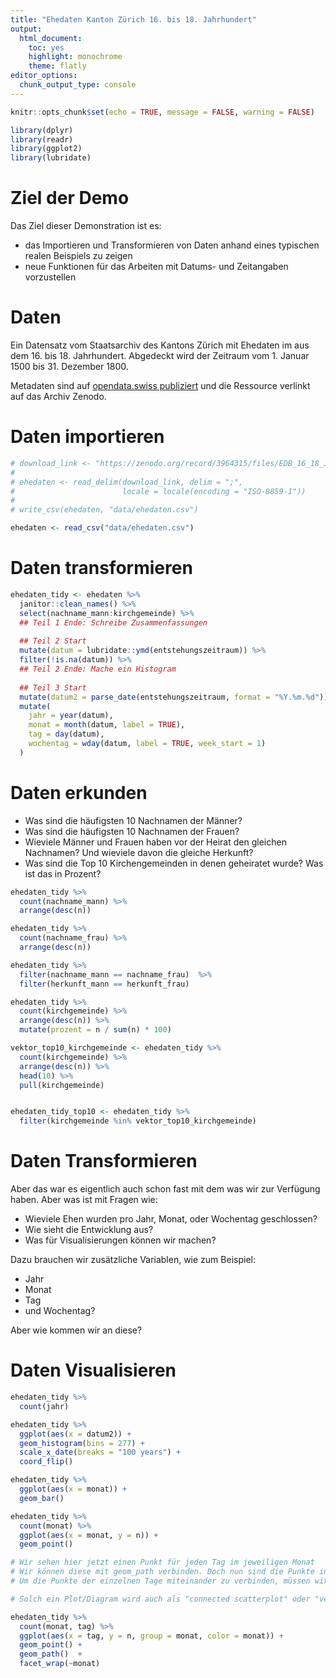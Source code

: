 ```yaml
---
title: "Ehedaten Kanton Zürich 16. bis 18. Jahrhundert"
output: 
  html_document: 
    toc: yes
    highlight: monochrome
    theme: flatly
editor_options: 
  chunk_output_type: console
---
```


```r
knitr::opts_chunk$set(echo = TRUE, message = FALSE, warning = FALSE)
```

```r

library(dplyr)
library(readr)
library(ggplot2)
library(lubridate)

```

# Ziel der Demo 

Das Ziel dieser Demonstration ist es:

- das Importieren und Transformieren von Daten anhand eines typischen realen Beispiels zu zeigen
- neue Funktionen für das Arbeiten mit Datums- und Zeitangaben vorzustellen

# Daten

Ein Datensatz vom Staatsarchiv des Kantons Zürich mit Ehedaten im aus dem 16. bis 18. Jahrhundert. Abgedeckt wird der Zeitraum vom 1. Januar 1500 bis 31. Dezember 1800. 

Metadaten sind auf [opendata.swiss publiziert](https://opendata.swiss/de/dataset/ehedaten-kanton-zurich-16-bis-18-jahrhundert) und die Ressource verlinkt auf das Archiv Zenodo. 

# Daten importieren

```r

# download_link <- "https://zenodo.org/record/3964315/files/EDB_16_18_Jh_St# and_2020_07_22.CSV?download=1"
# 
# ehedaten <- read_delim(download_link, delim = ";",
#                        locale = locale(encoding = "ISO-8859-1")) 
# 
# write_csv(ehedaten, "data/ehedaten.csv")

ehedaten <- read_csv("data/ehedaten.csv")

```

# Daten transformieren

```r

ehedaten_tidy <- ehedaten %>% 
  janitor::clean_names() %>% 
  select(nachname_mann:kirchgemeinde) %>% 
  ## Teil 1 Ende: Schreibe Zusammenfassungen
  
  ## Teil 2 Start
  mutate(datum = lubridate::ymd(entstehungszeitraum)) %>% 
  filter(!is.na(datum)) %>% 
  ## Teil 2 Ende: Mache ein Histogram
  
  ## Teil 3 Start 
  mutate(datum2 = parse_date(entstehungszeitraum, format = "%Y.%m.%d")) %>% 
  mutate(
    jahr = year(datum),
    monat = month(datum, label = TRUE),
    tag = day(datum),
    wochentag = wday(datum, label = TRUE, week_start = 1)
  )

```

# Daten erkunden

- Was sind die häufigsten 10 Nachnamen der Männer?
- Was sind die häufigsten 10 Nachnamen der Frauen?
- Wieviele Männer und Frauen haben vor der Heirat den gleichen Nachnamen? Und wieviele davon die gleiche Herkunft?
- Was sind die Top 10 Kirchengemeinden in denen geheiratet wurde? Was ist das in Prozent?

```r

ehedaten_tidy %>% 
  count(nachname_mann) %>% 
  arrange(desc(n))

ehedaten_tidy %>% 
  count(nachname_frau) %>% 
  arrange(desc(n))

ehedaten_tidy %>% 
  filter(nachname_mann == nachname_frau)  %>% 
  filter(herkunft_mann == herkunft_frau)

ehedaten_tidy %>% 
  count(kirchgemeinde) %>% 
  arrange(desc(n)) %>% 
  mutate(prozent = n / sum(n) * 100)

vektor_top10_kirchgemeinde <- ehedaten_tidy %>% 
  count(kirchgemeinde) %>% 
  arrange(desc(n)) %>% 
  head(10) %>% 
  pull(kirchgemeinde)


ehedaten_tidy_top10 <- ehedaten_tidy %>% 
  filter(kirchgemeinde %in% vektor_top10_kirchgemeinde)


```


# Daten Transformieren

Aber das war es eigentlich auch schon fast mit dem was wir zur Verfügung haben. Aber was ist mit Fragen wie:

- Wieviele Ehen wurden pro Jahr, Monat, oder Wochentag geschlossen?
- Wie sieht die Entwicklung aus?
- Was für Visualisierungen können wir machen?

Dazu brauchen wir zusätzliche Variablen, wie zum Beispiel:

- Jahr
- Monat 
- Tag 
- und Wochentag?

Aber wie kommen wir an diese?

# Daten Visualisieren

```r

ehedaten_tidy %>% 
  count(jahr) 

ehedaten_tidy %>% 
  ggplot(aes(x = datum2)) +
  geom_histogram(bins = 277) +
  scale_x_date(breaks = "100 years") +
  coord_flip()

ehedaten_tidy %>% 
  ggplot(aes(x = monat)) +
  geom_bar()

ehedaten_tidy %>% 
  count(monat) %>% 
  ggplot(aes(x = monat, y = n)) +
  geom_point()

# Wir sehen hier jetzt einen Punkt für jeden Tag im jeweiligen Monat
# Wir können diese mit geom_path verbinden. Doch nun sind die Punkte innerhalb des Monats miteinander verbunden.
# Um die Punkte der einzelnen Tage miteinander zu verbinden, müssen wir den visuellen Eigenschaften ein zusätzliches Argument "group" geben, um die Gruppe der zu verbindenden Daten zu definieren.

# Solch ein Plot/Diagram wird auch als "connected scatterplot" oder "verbundenes Streudiagramm" bezeichnet

ehedaten_tidy %>% 
  count(monat, tag) %>% 
  ggplot(aes(x = tag, y = n, group = monat, color = monat)) +
  geom_point() +
  geom_path()  +
  facet_wrap(~monat)

```


